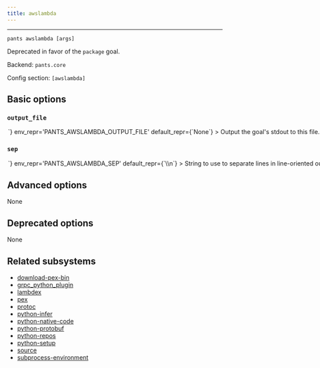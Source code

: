 ```yaml
---
title: awslambda
---
```



---

```
pants awslambda [args]
```

Deprecated in favor of the `package` goal.

Backend: <span className="color--primary">`pants.core`</span>

Config section: <span className="color--primary">`[awslambda]`</span>

<span className={styles.options}>

## Basic options

### `output_file`

<Option
  cli_repr={`--awslambda-output-file=<path>`}
  env_repr='PANTS_AWSLAMBDA_OUTPUT_FILE'
  default_repr={`None`}
>
Output the goal&#x27;s stdout to this file. If unspecified, outputs to stdout.
</Option>

### `sep`

<Option
  cli_repr={`--awslambda-sep=<separator>`}
  env_repr='PANTS_AWSLAMBDA_SEP'
  default_repr={`\\n`}
>
String to use to separate lines in line-oriented output.
</Option>

## Advanced options

None

## Deprecated options

None

## Related subsystems

- [download-pex-bin](../subsystems/download-pex-bin.mdx)
- [grpc_python_plugin](../subsystems/grpc_python_plugin.mdx)
- [lambdex](../subsystems/lambdex.mdx)
- [pex](../subsystems/pex.mdx)
- [protoc](../subsystems/protoc.mdx)
- [python-infer](../subsystems/python-infer.mdx)
- [python-native-code](../subsystems/python-native-code.mdx)
- [python-protobuf](../subsystems/python-protobuf.mdx)
- [python-repos](../subsystems/python-repos.mdx)
- [python-setup](../subsystems/python-setup.mdx)
- [source](../subsystems/source.mdx)
- [subprocess-environment](../subsystems/subprocess-environment.mdx)

</span>